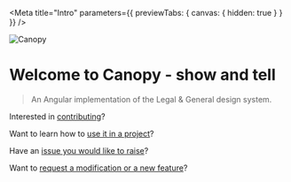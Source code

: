 
<Meta title="Intro" parameters={{ previewTabs: { canvas: { hidden: true } } }} />

<img src="canopy-hero.png" alt="Canopy" />

# Welcome to Canopy - show and tell
> An Angular implementation of the Legal & General design system.

Interested in <a href="https://github.com/Legal-and-General/canopy/blob/master/docs/CONTRIBUTING.md" target="_blank">contributing</a>?

Want to learn how to <a href="https://github.com/Legal-and-General/canopy/blob/master/docs/USAGE.md" target="_blank">use it in a project</a>?

Have an <a href="https://github.com/Legal-and-General/canopy/issues" target="_blank">issue you would like to raise</a>?

Want to <a href="https://github.com/Legal-and-General/canopy/discussions" target="_blank">request a modification or a new feature</a>?
